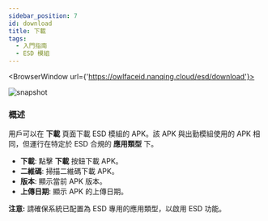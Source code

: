 ```yaml
---
sidebar_position: 7
id: download
title: 下載
tags:
  - 入門指南
  - ESD 模組
---
```



<BrowserWindow url={'https://owlfaceid.nanqing.cloud/esd/download'}>

![snapshot](/assets/esd/ch/download.png)

</BrowserWindow>

### 概述

用戶可以在 **下載** 頁面下載 ESD 模組的 APK。該 APK 與出勤模組使用的 APK 相同，但運行在特定於 ESD 合規的 **應用類型** 下。

- **下載**: 點擊 **下載** 按鈕下載 APK。
- **二維碼**: 掃描二維碼下載 APK。
- **版本**: 顯示當前 APK 版本。
- **上傳日期**: 顯示 APK 的上傳日期。

**注意:** 請確保系統已配置為 ESD 專用的應用類型，以啟用 ESD 功能。
